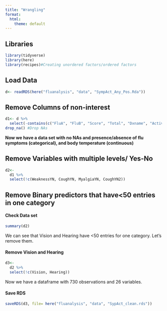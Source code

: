 ```yaml
---
title: "Wrangling"
format:
  html:
    theme: default
---
```


## Libraries

```r
library(tidyverse)
library(here)
library(recipes)#Creating unordered factors/ordered factors
```

## Load Data

```r
d<- readRDS(here("fluanalysis", "data", "SympAct_Any_Pos.Rda"))
```

## Remove Columns of non-interest

```r
d1<- d %>%
  select(-contains(c("FluA", "FluB", "Score", "Total", "Dxname", "Activity", "Unique.Visit"))) %>% #Removes Columns of non-interest 
drop_na() #Drop NAs
```

**Now we have a data set with no NAs and presence/absence of flu symptoms (categorical), and body temperature (continuous)**

## Remove Variables with multiple levels/ Yes-No

```r
d2<- 
  d1 %>%
  select(!c(WeaknessYN, CoughYN, MyalgiaYN, CoughYN2))
```

## Remove Binary predictors that have\<50 entries in one category

#### Check Data set

```r
summary(d2)
```

We can see that Vision and Hearing have \<50 entries for one category. Let's remove them.

#### Remove Vision and Hearing

```r
d3<- 
  d2 %>%
  select(!c(Vision, Hearing))
```

Now we have a dataframe with 730 observations and 26 variables.

#### Save RDS

```r
saveRDS(d3, file= here("fluanalysis", "data", "SypAct_clean.rds"))
```
